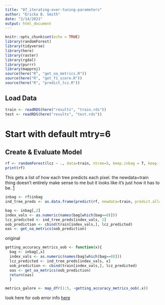 ```yaml
---
title: "07_iterating-over-tuning-parameters"
author: "Ericka B. Smith"
date: "2/14/2021"
output: html_document
---
```


```r
knitr::opts_chunk$set(echo = TRUE)
library(randomForest)
library(tidyverse)
library(here)
library(raster)
library(rgdal)
library(purrr)
library(mapproj)
source(here("R", "get_oa_metrics.R"))
source(here("R", "get_f1_score.R"))
source(here("R", "predict_lcz.R"))
```

## Load Data

```r
train <- readRDS(here("results", "train.rds"))
test <- readRDS(here("results", "test.rds"))
```

# Start with default mtry=6

## Create & Evaluate Model

```r
rf <- randomForest(lcz ~ ., data=train, ntree=5, keep.inbag = T, keep.forest=T)
print(rf)
```


This gets a list of how each tree predicts each pixel. the newdata=train thing doesn't entirely make sense to me but it looks like it's just how it has to be. [1](https://stats.stackexchange.com/questions/253351/predict-function-tuning-for-random-forest)

```r
inbag <- rf$inbag
ind_tree_preds <- as.data.frame(predict(rf, newdata=train, predict.all=TRUE)$individual)
```



```r
bag <- inbag[,2]
index_vals <- as.numeric(names(bag[which(bag==0)]))
lcz_predicted <- ind_tree_preds[index_vals, 2]
oob_prediction <- cbind(train[index_vals,], lcz_predicted)
oas <- get_oa_metrics(oob_prediction)
```




original
```r
getting_accuracy_metrics_oob <- function(x){
  bag <- inbag[,x]
  index_vals <- as.numeric(names(bag[which(bag==0)]))
  lcz_predicted <- ind_tree_preds[index_vals, x]
  oob_prediction <- cbind(train[index_vals,], lcz_predicted)
  oas <- get_oa_metrics(oob_prediction)
  return(oas)
  }
```


```r
metrics_galore <- map_dfr(1:5, ~getting_accuracy_metrics_oob(.x))
```

look here for oob error info [here](https://www.stat.berkeley.edu/~breiman/RandomForests/cc_home.htm)

